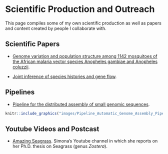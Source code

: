 # Scientific Production and Outreach

This page compiles some of my own scientific production as well as papers and content created by people I collaborate with.

## Scientific Papers
* [Genome variation and population structure among 1142 mosquitoes of the African malaria vector species Anopheles gambiae and Anopheles coluzzii](http://m.genome.cshlp.org/content/early/2020/09/25/gr.262790.120).

* [Joint inference of species histories and gene flow](https://www.biorxiv.org/content/10.1101/348391v3).

## Pipelines
* [Pipeline for the distributed assembly of small genomic sequences](https://github.com/jorgeamaya/automatic_genome_assembly/wiki).

```r
knitr::include_graphics("images/Pipeline_Automatic_Genome_Assembly_Pipeline.png")
```

## Youtube Videos and Postcast
* [Amazing Seagrass](https://www.youtube.com/channel/UC70Hu0jJygMmccbpZ6x_R8Q/videos). Simona's Youtube channel in which she reports on her Ph.D. thesis on Seagrass (genus *Zostera*). 
